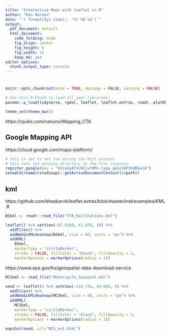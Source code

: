 ```yaml
---
title: "Interactive Maps with leaflet in R"
author: "Ken Harmon"
date: "`r format(Sys.time(), '%Y %B %d')`"
output:
  pdf_document: default
  html_document:
    code_folding: hide
    fig_align: center
    fig_height: 6
    fig_width: 12
    keep_md: yes
editor_options:
  chunk_output_type: console
---
```


# {.tabset .tabset-fade}

```r
knitr::opts_chunk$set(echo = TRUE, message = FALSE, warning = FALSE)
```

```r
# Use this R-Chunk to load all your libraries!
pacman::p_load(tidyverse, rgdal, leaflet, leaflet.extras, readr, plotKML, mapview)

theme_set(theme_bw())
```

https://rpubs.com/cenuno/Mapping_CTA

## Google Mapping API

https://cloud.google.com/maps-platform/

```r
# this is set to not run during the knit process
# this sets the working directory to the file location
register_google(key = "AIzaSyAfnLNZjvYdMx-cyga_qA1oJ6P36dRGalA") 
setwd(dirname(rstudioapi::getActiveDocumentContext()$path))
```

## kml

https://github.com/bhaskarvk/leaflet.extras/blob/master/inst/examples/KML.R

```r


BSkml <- readr::read_file("CTA_RailStations.kml")

leaflet() %>% setView(-87.6369, 41.878, 10) %>%
  addTiles() %>%
  addWebGLKMLHeatmap(BSkml, size = 40, units = "px") %>%
  addKML(
    BSkml,
    markerType = "circleMarker",
    stroke = FALSE, fillColor = "black", fillOpacity = 1,
    markerOptions = markerOptions(radius = 1))
```

https://www.epa.gov/frs/geospatial-data-download-service

```r

MCSkml <- read_file("Motorcycle_Seasonal.kml")

send <- leaflet() %>% setView(-114.742, 44.068, 9) %>%
  addTiles() %>%
  addWebGLKMLHeatmap(MCSkml, size = 40, units = "px") %>%
  addKML(
    MCSkml,
    markerType = "circleMarker",
    stroke = FALSE, fillColor = "black", fillOpacity = 1,
    markerOptions = markerOptions(radius = 1))
```

```r
mapshot(send, url="MCS_out.html")
```

